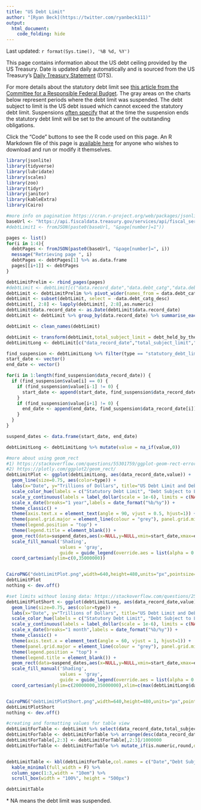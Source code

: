 ---
title: "US Debt Limit"
author: "[Ryan Beck](https://twitter.com/ryanbeck111)"
output:
  html_document:
    code_folding: hide
---

Last updated: `r format(Sys.time(), '%B %d, %Y')`

This page contains information about the US debt ceiling provided by the US Treasury. Date is updated daily automatically and is sourced from the US Treasury's [Daily Treasury Statement](https://fiscaldata.treasury.gov/datasets/daily-treasury-statement/debt-subject-to-limit) (DTS).

For more details about the statutory debt limit see [this article from the Committee for a Responsible Federal Budget](https://www.crfb.org/papers/qa-everything-you-should-know-about-debt-ceiling). The gray areas on the charts below represent periods where the debt limit was suspended. The debt subject to limit is the US debt issued which cannot exceed the statutory debt limit. Suspensions [often specify](https://crsreports.congress.gov/product/pdf/IN/IN11829) that at the time the suspension ends the statutory debt limit will be set to the amount of the outstanding obligations.

Click the "Code" buttons to see the R code used on this page. An R Markdown file of this page is [available here](https://github.com/ryooan/ryooan.github.io/tree/master/forecasting) for anyone who wishes to download and run or modify it themselves.

```{r message=FALSE, warning=FALSE}
library(jsonlite)
library(tidyverse)
library(lubridate)
library(scales)
library(zoo)
library(tidyr)
library(janitor)
library(kableExtra)
library(Cairo)

#more info on pagination https://cran.r-project.org/web/packages/jsonlite/vignettes/json-paging.html
baseUrl <- "https://api.fiscaldata.treasury.gov/services/api/fiscal_service/v1/accounting/dts/dts_table_3c?page[size]=10000&sort=-record_date&fields=record_date,debt_catg,debt_catg_desc,close_today_bal"
#debtLimit1 <- fromJSON(paste0(baseUrl, "&page[number]=1"))

pages <- list()
for(i in 1:4){
  debtPages <- fromJSON(paste0(baseUrl, "&page[number]=", i))
  message("Retrieving page ", i)
  debtPages <- debtPages[1] %>% as.data.frame
  pages[[i+1]] <- debtPages
}

debtLimitPrelim <- rbind_pages(pages)
#debtLimit <- debtLimit[c("data.record_date","data.debt_catg","data.debt_catg_desc","data.close_today_bal")]
debtLimit <- debtLimitPrelim %>% pivot_wider(names_from = data.debt_catg, values_from = data.close_today_bal)
debtLimit <- subset(debtLimit, select = -data.debt_catg_desc)
debtLimit[, 2:8] <- lapply(debtLimit[, 2:8],as.numeric)
debtLimit$data.record_date <- as.Date(debtLimit$data.record_date)
debtLimit <- debtLimit %>% group_by(data.record_date) %>% summarise_each(funs(sum(., na.rm = TRUE)))

debtLimit <- clean_names(debtLimit)

debtLimit <- transform(debtLimit,total_subject_limit = debt_held_by_the_public + intragovernmental_holdings - debt_not_subject_to_limit + other_debt_subject_to_limit - less_debt_not_subject_to_limit + plus_other_debt_subject_to_limit)
debtLimitLong <- debtLimit[c("data_record_date","total_subject_limit","statutory_debt_limit")] %>% pivot_longer(cols=c('total_subject_limit','statutory_debt_limit'),names_to="type",values_to="value")

find_suspension <- debtLimitLong %>% filter(type == "statutory_debt_limit") # %>% mutate(s = na_if(value,0))
start_date <- vector()
end_date <- vector()

for(i in 1:length(find_suspension$data_record_date)) {
  if (find_suspension$value[i] == 0) {
    if (find_suspension$value[i-1] != 0) {
      start_date <- append(start_date, find_suspension$data_record_date[i])
    }
    if (find_suspension$value[i+1] != 0) {
      end_date <- append(end_date, find_suspension$data_record_date[i])
    }
  }
}

suspend_dates <- data.frame(start_date, end_date)

debtLimitLong <- debtLimitLong %>% mutate(value = na_if(value,0))

#more about using geom_rect
#1) https://stackoverflow.com/questions/55301759/ggplot-geom-rect-error-object-not-found
#2) https://plotly.com/ggplot2/geom_rect/
debtLimitPlot <- ggplot(debtLimitLong, aes(data_record_date,value)) +
  geom_line(size=0.75, aes(color=type)) +
  labs(x="Date", y="Trillions of Dollars", title="US Debt Limit and Debt Subject to Limit (Full)",color = "Legend") +
  scale_color_hue(labels = c("Statutory Debt Limit", "Debt Subject to Limit")) +
  scale_y_continuous(labels = label_dollar(scale = 1e-6), limits = c(NA, NA)) + #, expand = expansion(mult = c(0, 0.2))) +
  scale_x_date(breaks="1 year",labels = date_format("%b/%y")) +
  theme_classic() +
  theme(axis.text.x = element_text(angle = 90, vjust = 0.5, hjust=1)) +
  theme(panel.grid.major = element_line(colour = "grey"), panel.grid.minor = element_line(colour = "gray90")) +
  theme(legend.position = "top") +
  theme(legend.title = element_blank()) +
  geom_rect(data=suspend_dates,aes(x=NULL,y=NULL,xmin=start_date,xmax=end_date,ymin = -30000000, ymax = 50000000,fill="Limit Suspended"),alpha=0.5) +
  scale_fill_manual('Shading',
                    values = 'gray',
                    guide = guide_legend(override.aes = list(alpha = 0.5))) +
  coord_cartesian(ylim=c(0,35000000))


CairoPNG("debtLimitPlot.png",width=640,height=480,units="px",pointsize=12)
debtLimitPlot
nothing <- dev.off()

#set limits without losing data: https://stackoverflow.com/questions/25685185/limit-ggplot2-axes-without-removing-data-outside-limits-zoom
debtLimitPlotShort <- ggplot(debtLimitLong, aes(data_record_date,value)) +
  geom_line(size=0.75, aes(color=type)) +
  labs(x="Date", y="Trillions of Dollars", title="US Debt Limit and Debt Subject to Limit (Past Three Years)",color = "Legend") +
  scale_color_hue(labels = c("Statutory Debt Limit", "Debt Subject to Limit")) +
  scale_y_continuous(labels = label_dollar(scale = 1e-6), limits = c(NA, NA)) + #, expand = expansion(mult = c(0, 0.2))) +
  scale_x_date(breaks="1 month",labels = date_format("%b/%y")) +
  theme_classic() +
  theme(axis.text.x = element_text(angle = 60, vjust = 1, hjust=1)) +
  theme(panel.grid.major = element_line(colour = "grey"), panel.grid.minor = element_line(colour = "gray90")) +
  theme(legend.position = "top") +
  theme(legend.title = element_blank()) +
  geom_rect(data=suspend_dates,aes(x=NULL,y=NULL,xmin=start_date,xmax=end_date,ymin = -30000000, ymax = 50000000, fill="Limit Suspended"),alpha=0.5) +
  scale_fill_manual('Shading',
                    values = 'gray',
                    guide = guide_legend(override.aes = list(alpha = 0.5))) +
  coord_cartesian(ylim=c(20000000,35000000),xlim=c(max(debtLimitLong$data_record_date)-1100,max(debtLimitLong$data_record_date)))


CairoPNG("debtLimitPlotShort.png",width=640,height=480,units="px",pointsize=12)
debtLimitPlotShort
nothing <- dev.off()

#creating and formatting values for table view
debtLimitForTable <- debtLimit %>% select(data_record_date,total_subject_limit,statutory_debt_limit) %>% mutate(statutory_debt_limit = na_if(statutory_debt_limit,0))
debtLimitForTable <- debtLimitForTable %>% arrange(desc(data_record_date))
debtLimitForTable[,2:3] <- debtLimitForTable[,2:3]/1000000
debtLimitForTable <- debtLimitForTable %>% mutate_if(is.numeric,round,digits=3)


debtLimitTable <- kbl(debtLimitForTable,col.names = c("Date","Debt Subject to Limit (Trillions of $)","Statutory Debt Limit* (Trillions of $)")) %>%
  kable_minimal(full_width = F) %>%
  column_spec(1:3,width = "10em") %>%
  scroll_box(width = "100%", height = "500px")

debtLimitTable

```

\* NA means the debt limit was suspended.
